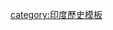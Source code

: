 {{Infobox
| name  = 殖民時期的印度
| title = [[印度殖民地时期|殖民時期的印度]]
| image = [[File:IndiaPolitical1893ConstablesHandAtlas.jpg|250px|alt=英屬印度]]
| caption = 
| headerstyle = padding-top:0.5em;
| labelstyle  = font-weight:normal;
| label1 = [[荷屬印度]]  | data1 = 1605–1825
| label2 = [[丹屬印度]] | data2 = 1620–1869
| label3 = [[法屬印度]] | data3 = 1668–1954
| header10 = <hr/>{{longitem|[[葡屬印度]]<br/>{{smaller|{{nobold|(1505–1961)}}}}}}
| label11  = {{tsl|en|Casa da Índia|印度之屋}} | data11 = 1434–1833
| label12  = [[葡萄牙东印度公司|葡萄牙東印度公司]] | data12 = 1628–1633
| header20 = <hr/>{{longitem|[[英属印度|英屬印度]]<br/>{{smaller|{{nobold|(1612–1947)}}}}}}
| label21  = [[不列颠东印度公司|英國東印度公司]]  | data21 = 1612–1757
| label22 = [[东印度公司治下的印度|東印度公司治下的印度]] | data22 = 1757–1858 <!-- Company rule in India effectively began in 1757 after the Battle of Plassey -->
| label23 = [[英属印度|英屬印度]]        | data23 = 1858–1947
| label24 = [[英屬緬甸]] | data24 = 1824–1948
| label25 = [[土邦]]      | data25 = 1721–1949 <!-- Life span of the Baroda State --->
| label26 = [[印巴分治]]   | data26 = {{center|1947}}
| data30  = <hr/>
}}<noinclude>
{{clear}}
[[category:印度歷史模板]]